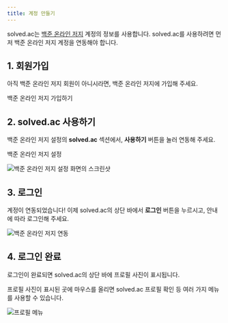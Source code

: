 ```yaml
---
title: 계정 만들기
---
```


solved.ac는 [백준 온라인 저지](https://www.acmicpc.net/) 계정의 정보를 사용합니다. solved.ac를 사용하려면 먼저 백준 온라인 저지 계정을 연동해야 합니다.

## 1. 회원가입

아직 백준 온라인 저지 회원이 아니시라면, 백준 온라인 저지에 가입해 주세요.

<ExternalLink href="https://www.acmicpc.net/register">
  백준 온라인 저지 가입하기
</ExternalLink>

## 2. solved.ac 사용하기

백준 온라인 저지 설정의 **solved.ac** 섹션에서, **사용하기** 버튼을 눌러 연동해 주세요.

<ExternalLink href="https://www.acmicpc.net/setting/solved.ac">
  백준 온라인 저지 설정
</ExternalLink>

![백준 온라인 저지 설정 화면의 스크린샷](/getting-started/boj-solved-ac-ko.png)

## 3. 로그인

계정이 연동되었습니다! 이제 solved.ac의 상단 바에서 **로그인** 버튼을 누르시고, 안내에 따라 로그인해 주세요.

![백준 온라인 저지 연동](/getting-started/top-bar-ko.png)

## 4. 로그인 완료

로그인이 완료되면 solved.ac의 상단 바에 프로필 사진이 표시됩니다.

프로필 사진이 표시된 곳에 마우스를 올리면 solved.ac 프로필 확인 등 여러 가지 메뉴를 사용할 수 있습니다.

![프로필 메뉴](/getting-started/profile-menu-ko.png)
